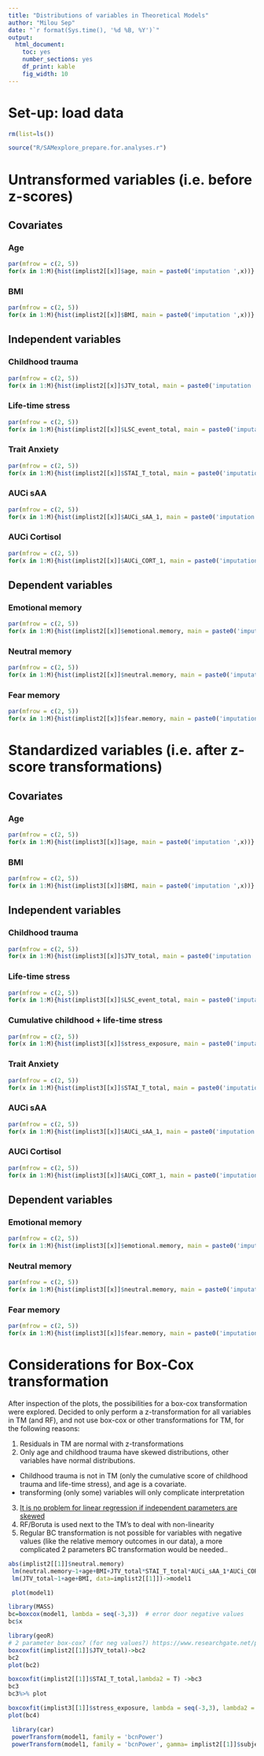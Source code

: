 ```yaml
---
title: "Distributions of variables in Theoretical Models"
author: "Milou Sep"
date: "`r format(Sys.time(), '%d %B, %Y')`"
output: 
  html_document: 
    toc: yes
    number_sections: yes
    df_print: kable
    fig_width: 10
---
```


# Set-up: load data
```r
rm(list=ls())
```

```r
source("R/SAMexplore_prepare.for.analyses.r")
```


# Untransformed variables (i.e. before z-scores)

## Covariates 

### Age
```r
par(mfrow = c(2, 5))
for(x in 1:M){hist(implist2[[x]]$age, main = paste0('imputation ',x))}
```

### BMI 
```r
par(mfrow = c(2, 5))
for(x in 1:M){hist(implist2[[x]]$BMI, main = paste0('imputation ',x))}
```

## Independent variables

### Childhood trauma
```r
par(mfrow = c(2, 5))
for(x in 1:M){hist(implist2[[x]]$JTV_total, main = paste0('imputation ',x))}
```

### Life-time stress
```r
par(mfrow = c(2, 5))
for(x in 1:M){hist(implist2[[x]]$LSC_event_total, main = paste0('imputation ',x))}
```

### Trait Anxiety
```r
par(mfrow = c(2, 5))
for(x in 1:M){hist(implist2[[x]]$STAI_T_total, main = paste0('imputation ',x))}
```

### AUCi sAA
```r
par(mfrow = c(2, 5))
for(x in 1:M){hist(implist2[[x]]$AUCi_sAA_1, main = paste0('imputation ',x))}
```

### AUCi Cortisol
```r
par(mfrow = c(2, 5))
for(x in 1:M){hist(implist2[[x]]$AUCi_CORT_1, main = paste0('imputation ',x))}
```

## Dependent variables

### Emotional memory
```r
par(mfrow = c(2, 5))
for(x in 1:M){hist(implist2[[x]]$emotional.memory, main = paste0('imputation ',x))}
```

### Neutral memory
```r
par(mfrow = c(2, 5))
for(x in 1:M){hist(implist2[[x]]$neutral.memory, main = paste0('imputation ',x))}
```

### Fear memory
```r
par(mfrow = c(2, 5))
for(x in 1:M){hist(implist2[[x]]$fear.memory, main = paste0('imputation ',x))}
```


# Standardized variables (i.e. after z-score transformations)

## Covariates 

### Age
```r
par(mfrow = c(2, 5))
for(x in 1:M){hist(implist3[[x]]$age, main = paste0('imputation ',x))}
```

### BMI 
```r
par(mfrow = c(2, 5))
for(x in 1:M){hist(implist3[[x]]$BMI, main = paste0('imputation ',x))}
```

## Independent variables

### Childhood trauma
```r
par(mfrow = c(2, 5))
for(x in 1:M){hist(implist3[[x]]$JTV_total, main = paste0('imputation ',x))}
```

### Life-time stress
```r
par(mfrow = c(2, 5))
for(x in 1:M){hist(implist3[[x]]$LSC_event_total, main = paste0('imputation ',x))}
```

### Cumulative childhood + life-time stress
```r
par(mfrow = c(2, 5))
for(x in 1:M){hist(implist3[[x]]$stress_exposure, main = paste0('imputation ',x))}
```

### Trait Anxiety
```r
par(mfrow = c(2, 5))
for(x in 1:M){hist(implist3[[x]]$STAI_T_total, main = paste0('imputation ',x))}
```

### AUCi sAA
```r
par(mfrow = c(2, 5))
for(x in 1:M){hist(implist3[[x]]$AUCi_sAA_1, main = paste0('imputation ',x))}
```

### AUCi Cortisol
```r
par(mfrow = c(2, 5))
for(x in 1:M){hist(implist3[[x]]$AUCi_CORT_1, main = paste0('imputation ',x))}
```

## Dependent variables

### Emotional memory
```r
par(mfrow = c(2, 5))
for(x in 1:M){hist(implist3[[x]]$emotional.memory, main = paste0('imputation ',x))}
```

### Neutral memory
```r
par(mfrow = c(2, 5))
for(x in 1:M){hist(implist3[[x]]$neutral.memory, main = paste0('imputation ',x))}
```

### Fear memory
```r
par(mfrow = c(2, 5))
for(x in 1:M){hist(implist3[[x]]$fear.memory, main = paste0('imputation ',x))}
```


# Considerations for Box-Cox transformation

After inspection of the plots, the possibilities for a box-cox transformation were explored. Decided to only perform a z-transformation for all variables in TM (and RF), and not use box-cox or other transformations for TM, for the following reasons:

1. Residuals in TM are normal with z-transformations
2. Only age and childhood trauma have skewed distributions, other variables have normal distributions.
  + Childhood trauma is not in TM (only the cumulative score of childhood trauma and life-time stress), and age is a covariate.
  + transforming (only some) variables will only complicate interpretation
3. [It is no problem for linear regression if independent parameters are skewed](https://www.researchgate.net/post/Skewed_data_for_regression_analysis)
4. RF/Boruta is used next to the TM's to deal with non-linearity
5. Regular BC transformation is not possible for variables with negative values (like the relative memory outcomes in our data), a more complicated 2 parameters BC transformation would be needed..

```r
abs(implist2[[1]]$neutral.memory)
 lm(neutral.memory~1+age+BMI+JTV_total*STAI_T_total*AUCi_sAA_1*AUCi_CORT_1, data=implist2[[1]])->model1
 lm(JTV_total~1+age+BMI, data=implist2[[1]])->model1

 plot(model1)

library(MASS)
bc=boxcox(model1, lambda = seq(-3,3))  # error door negative values
bc$x

library(geoR)
# 2 parameter box-cox? (for neg values?) https://www.researchgate.net/post/How_can_I_transform_a_data_series_with_negative_zero_and_positive_data_points
boxcoxfit(implist2[[1]]$JTV_total)->bc2
bc2
plot(bc2)

boxcoxfit(implist2[[1]]$STAI_T_total,lambda2 = T) ->bc3
bc3
bc3%>% plot

boxcoxfit(implist3[[1]]$stress_exposure, lambda = seq(-3,3), lambda2 = T , hist=T) ->bc4
plot(bc4)

 library(car)
 powerTransform(model1, family = 'bcnPower')
 powerTransform(model1, family = 'bcnPower', gamma= implist2[[1]]$subject)
```
